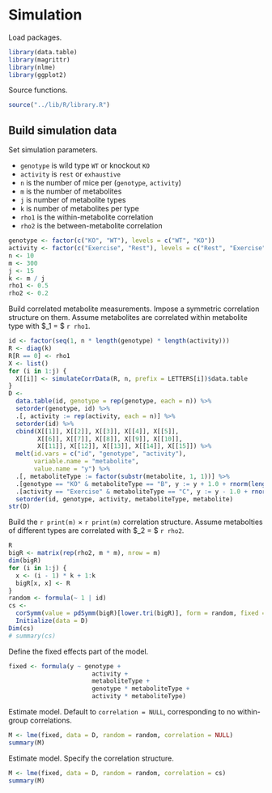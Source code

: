 # Simulation

Load packages.

```r
library(data.table)
library(magrittr)
library(nlme)
library(ggplot2)
```

Source functions.

```r
source("../lib/R/library.R")
```


## Build simulation data

Set simulation parameters.

* `genotype` is wild type `WT` or knockout `KO`
* `activity` is `rest` or `exhaustive`
* `n` is the number of mice per (`genotype`, `activity`)
* `m` is the number of metabolites
* `j` is number of metabolite types
* `k` is number of metabolites per type
* `rho1` is the within-metabolite correlation
* `rho2` is the between-metabolite correlation

```r
genotype <- factor(c("KO", "WT"), levels = c("WT", "KO"))
activity <- factor(c("Exercise", "Rest"), levels = c("Rest", "Exercise"))
n <- 10
m <- 300
j <- 15
k <- m / j
rho1 <- 0.5
rho2 <- 0.2
```

Build correlated metabolite measurements.
Impose a symmetric correlation structure on them.
Assume metabolites are correlated within metabolite type with $\rho_1 = $ `r rho1`.

```r
id <- factor(seq(1, n * length(genotype) * length(activity)))
R <- diag(k)
R[R == 0] <- rho1
X <- list()
for (i in 1:j) {
  X[[i]] <- simulateCorrData(R, n, prefix = LETTERS[i])$data.table
}
D <-
  data.table(id, genotype = rep(genotype, each = n)) %>%
  setorder(genotype, id) %>%
  .[, activity := rep(activity, each = n)] %>%
  setorder(id) %>%
  cbind(X[[1]], X[[2]], X[[3]], X[[4]], X[[5]],
        X[[6]], X[[7]], X[[8]], X[[9]], X[[10]],
        X[[11]], X[[12]], X[[13]], X[[14]], X[[15]]) %>%
  melt(id.vars = c("id", "genotype", "activity"),
       variable.name = "metabolite",
       value.name = "y") %>%
  .[, metaboliteType := factor(substr(metabolite, 1, 1))] %>%
  .[genotype == "KO" & metaboliteType == "B", y := y + 1.0 + rnorm(length(id))] %>%
  .[activity == "Exercise" & metaboliteType == "C", y := y - 1.0 + rnorm(length(id))] %>%
  setorder(id, genotype, activity, metaboliteType, metabolite)
str(D)
```

Build the `r print(m)` $\times$ `r print(m)` correlation structure.
Assume metabolties of different types are correlated with $\rho_2 = $ `r rho2`.

```r
R
bigR <- matrix(rep(rho2, m * m), nrow = m)
dim(bigR)
for (i in 1:j) {
  x <- (i - 1) * k + 1:k
  bigR[x, x] <- R
}
random <- formula(~ 1 | id)
cs <-
  corSymm(value = pdSymm(bigR)[lower.tri(bigR)], form = random, fixed = TRUE) %>%
  Initialize(data = D)
Dim(cs)
# summary(cs)
```

Define the fixed effects part of the model.

```r
fixed <- formula(y ~ genotype +
                       activity +
                       metaboliteType +
                       genotype * metaboliteType +
                       activity * metaboliteType)
```

Estimate model.
Default to `correlation = NULL`, corresponding to no within-group correlations.

```r
M <- lme(fixed, data = D, random = random, correlation = NULL)
summary(M)
```

Estimate model.
Specify the correlation structure.

```r
M <- lme(fixed, data = D, random = random, correlation = cs)
summary(M)
```

